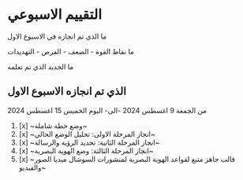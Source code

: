 # التقييم الاسبوعي

ما الذي تم انجازه في الاسبوع الاول 

ما نقاط القوة - الضعف - الفرص - التهديدات 

ما الجديد الذي تم تعلمه

## الذي تم انجازه الاسبوع الاول

من الجمعة 9 اغسطس 2024 -الى- اليوم الخميس 15 اغسطس 2024

1. [x] ~وضع خطة شاملة~
2. [x] ~انجاز المرحلة الاولى: تحليل الوضع الحالي~
3. [x] ~انجاز المرحلة الثانية: تحديد الرؤية والرسالة~
4. [x] ~انجاز المرحلة الثالثة: وضع الهوية البصرية~
5. [x] ~قالب جاهز متبع لقواعد الهوية البصرية لمنشورات السوشال ميديا الصور والفيديو~

